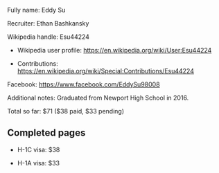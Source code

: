 Fully name: Eddy Su

Recruiter: Ethan Bashkansky

Wikipedia handle: Esu44224

* Wikipedia user profile: https://en.wikipedia.org/wiki/User:Esu44224

* Contributions: https://en.wikipedia.org/wiki/Special:Contributions/Esu44224

Facebook: https://www.facebook.com/EddySu98008

Additional notes: Graduated from Newport High School in 2016.

Total so far: $71 ($38 paid, $33 pending)

== Completed pages ==

* H-1C visa: $38

* H-1A visa: $33